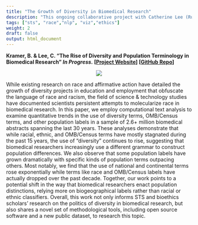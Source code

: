 ```yaml
---
title: "The Growth of Diversity in Biomedical Research"
description: "This ongoing collaborative project with Catherine Lee (Rutgers Sociology) uses computational text analysis to study the use of diversity and population terms in ~2.6M biomedical abstracts from 1990-2020"
tags: ["sts", "race","nlp", "viz","ethics"]
weight: 2
draft: false
output: html_document
---
```


**Kramer, B. & Lee, C. "The Rise of Diversity and Population Terminology in Biomedical Research" *In Progress.* [[Project Website](https://growthofdiversity.netlify.app/)] [[GitHub Repo](https://github.com/brandonleekramer/diversity)]** 

<center>
![](/projects/diversity_files/diversity-network.png)
</center>

While existing research on race and affirmative action have detailed the growth of diversity projects in education and employment that obfuscate the language of race and racism, the field of science & technology studies have documented scientists persistent attempts to molecularize race in biomedical research. In this paper, we employ computational text analysis to examine quantitative trends in the use of diversity terms, OMB/Census terms, and other population labels in a sample of 2.6+ million biomedical abstracts spanning the last 30 years. These analyses demonstrate that while racial, ethnic, and OMB/Census terms have mostly stagnated during the past 15 years, the use of “diversity” continues to rise, suggesting that biomedical researchers increasingly use a different grammar to construct population differences. We also observe that some population labels have grown dramatically with specific kinds of population terms outpacing others. Most notably, we find that the use of national and continental terms rose exponentially while terms like race and OMB/Census labels have actually dropped over the past decade. Together, our work points to a potential shift in the way that biomedical researchers enact population distinctions, relying more on biogeographical labels rather than racial or ethnic classifiers. Overall, this work not only informs STS and bioethics scholars’ research on the politics of diversity in biomedical research, but also shares a novel set of methodological tools, including open source software and a new public dataset, to research this topic. 